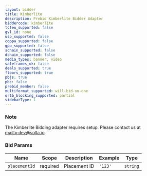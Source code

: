 ```yaml
---
layout: bidder
title: Kimberlite
description: Prebid Kimberlite Bidder Adapter
biddercode: kimberlite
tcfeu_supported: false
gvl_id: none
usp_supported: false
coppa_supported: false
gpp_supported: false
schain_supported: false
dchain_supported: false
media_types: banner, video
safeframes_ok: false
deals_supported: true
floors_supported: true
pbjs: true
pbs: false
prebid_member: false
multiformat_supported: will-bid-on-one
ortb_blocking_supported: partial
sidebarType: 1
---
```


### Note

The Kimberlite Bidding adapter requires setup. Please contact us at [mailto:dev@solta.io](dev@solta.io).

### Bid Params


| Name          | Scope    | Description           | Example   | Type      |
|---------------|----------|-----------------------|-----------|-----------|
| `placementId` | required | Placement ID          | `'123'`     | `string`  |
